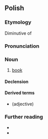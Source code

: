{{also|książką}}
==Polish==
{{wp|lang=pl}}

===Etymology===
Diminutive of {{m|pl|księga}}

===Pronunciation===
{{pl-p|a=pl-książka.ogg}}

===Noun===
{{pl-noun|f|dim=książeczka}}

# [[book]]

====Declension====
{{pl-decl-noun-f}}

====Derived terms====
* {{l|pl|książkowy}} (adjective)

===Further reading===
* {{R:pl:WSJP}}
* {{R:pl:PWN}}

{{C|pl|Books}}